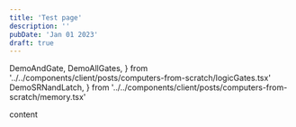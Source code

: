 ```yaml
---
title: 'Test page'
description: ''
pubDate: 'Jan 01 2023'
draft: true
---
```


  DemoAndGate,
  DemoAllGates,
} from '../../components/client/posts/computers-from-scratch/logicGates.tsx'
  DemoSRNandLatch,
} from '../../components/client/posts/computers-from-scratch/memory.tsx'

content

<DemoSRNandLatch client:load />
